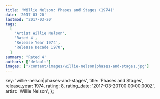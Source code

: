 ```yaml
---
title: 'Willie Nelson: Phases and Stages (1974)'
date: '2017-03-20'
lastmod: '2017-03-20'
tags:
  [
    'Artist Willie Nelson',
    'Rated 4',
    'Release Year 1974',
    'Release Decade 1970',
  ]
summary: 'Rated 4'
authors: ['default']
images: ['/content/images/willie-nelson|phases-and-stages.jpg']
---
```


  key: 'willie-nelson|phases-and-stages',
  title: 'Phases and Stages',
  release_year: 1974,
  rating: 8,
  rating_date: '2017-03-20T00:00:00.000Z',
  artist: 'Willie Nelson',
};

<MusicRating data={data} />
